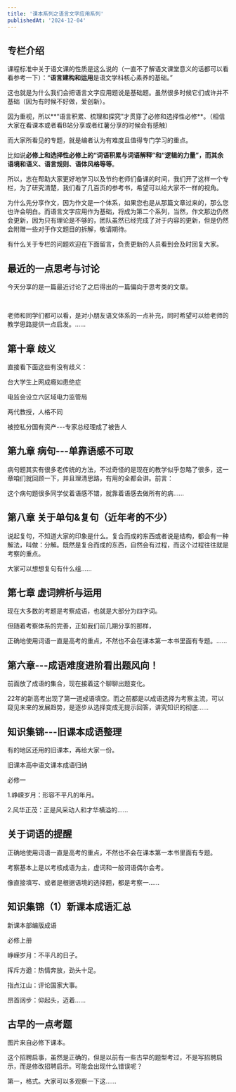```yaml
---
title: '课本系列之语言文字应用系列'
publishedAt: '2024-12-04'
---
```


## 专栏介绍

课程标准中关于语文课的性质是这么说的（一直不了解语文课堂意义的话都可以看看参考一下）：“**语言建构和运用**是语文学科核心素养的基础。”

这也就是为什么我们会把语言文字应用题说是基础题。虽然很多时候它们或许并不基础（因为有时候不好做，爱创新）。

因为重视，所以**“语言积累、梳理和探究”才贯穿了必修和选择性必修**。（相信大家在看课本或者看B站分享或者红薯分享的时候会有感触）

而大家所看见的专题，就是编者认为有难度且值得专门学习的重点。

比如说**必修上和选择性必修上的“词语积累与词语解释”和“逻辑的力量”，而其余语境和语义、语言规则、语体风格等等**。

所以，志在帮助大家更好地学习以及节约老师们备课的时间，我们开了这样一个专栏，为了研究清楚，我们看了几百页的参考书，希望可以给大家不一样的视角。

为什么先分享作文，因为作文是一个体系，如果您也是从那篇文章过来的，那么您也许会明白。而语言文字应用作为基础，将成为第二个系列，当然，作文那边仍然会更新，因为只有理论是不够的，团队虽然已经完成了对于内容的更新，但是仍然会附赠一些对于作文题目的拆解，敬请期待。

有什么关于专栏的问题欢迎在下面留言，负责更新的人员看到会及时回复大家。



## 最近的一点思考与讨论
今天分享的是一篇最近讨论了之后得出的一篇偏向于思考类的文章。

 

老师和同学们都可以看，是对小朋友语文体系的一点补充，同时希望可以给老师的教学思路提供一点启发。......

## 第十章 歧义
直接看下面这些有没有歧义：

台大学生上网成瘾如患绝症

电监会设立六区域电力监管局

两代教授，人格不同

被控私分国有资产---专家总经理成了被告人

## 第九章  病句---单靠语感不可取
病句题其实有很多老传统的方法，不过奇怪的是现在的教学似乎忽略了很多，这一章咱们就回顾一下，并且理清思路，有用的全都会讲。前言：

这个病句题很多同学仗着语感不错，就靠着语感去做所有的病......

## 第八章 关于单句&amp;复句（近年考的不少）
说起复句，不知道大家的印象是什么。复合而成的东西或者说是结构，都会有一种解法，叫做：分解。既然是复合而成的东西，自然会有过程，而这个过程往往就是考察的重点。

大家可以想想复句有什么组......

## 第七章 虚词辨析与运用
现在大多数的考题是考察成语，也就是大部分为四字词。

但随着考察体系的完善，正如我们前几期分享的那样，

正确地使用词语一直是高考的重点，不然也不会在课本第一本书里面有专题。......

## 第六章---成语难度进阶看出题风向！
前面放了成语的集合，现在接着这个聊聊出题变化。

22年的新高考出现了第一道成语填空。而之前都是以成语选择为考察主流，可以窥见未来的发展趋势，是逐步从选择变成无提示回答，讲究知识的彻底......

## 知识集锦---旧课本成语整理
有的地区还用的旧课本，再给大家一份。

旧课本高中语文课本成语归纳

必修一

1.峥嵘岁月：形容不平凡的年月。

2.风华正茂：正是风采动人和才华横溢的......

## 关于词语的提醒
正确地使用词语一直是高考的重点，不然也不会在课本第一本书里面有专题。

考察基本上是以考核成语为主，虚词和一般词语偶尔会考。

像直接填写、或者是根据语境的选择题，都是考察一......

## 知识集锦（1）新课本成语汇总
新课本部编版成语

必修上册

峥嵘岁月：不平凡的日子。

挥斥方遒：热情奔放，劲头十足。

指点江山：评论国家大事。

昂首阔步：仰起头，迈着......

## 古早的一点考题
图片来自必修下课本。

这个招聘启事，虽然是正确的，但是以前有一些古早的题型考过，不是写招聘启示，而是修改招聘启示。可能会出现什么错误呢？

第一，格式。大家可以多观察一下这......

